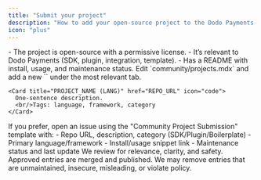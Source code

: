 ```yaml
---
title: "Submit your project"
description: "How to add your open-source project to the Dodo Payments community directory."
icon: "plus"
---
```


<Steps>
<Step title="Check eligibility">
- The project is open-source with a permissive license.
- It’s relevant to Dodo Payments (SDK, plugin, integration, template).
- Has a README with install, usage, and maintenance status.
</Step>

<Step title="Add entry via PR">
Edit `community/projects.mdx` and add a new `<Card>` under the most relevant tab.

```mdx
<Card title="PROJECT_NAME (LANG)" href="REPO_URL" icon="code">
  One-sentence description.
  <br/>Tags: language, framework, category
</Card>
```
</Step>

<Step title="Open submission issue (optional)">
If you prefer, open an issue using the "Community Project Submission" template with:
- Repo URL, description, category (SDK/Plugin/Boilerplate)
- Primary language/framework
- Install/usage snippet link
- Maintenance status and last update
</Step>

<Step title="Review & publish">
We review for relevance, clarity, and safety. Approved entries are merged and published.
</Step>
</Steps>

<Warning>
We may remove entries that are unmaintained, insecure, misleading, or violate policy.
</Warning>

